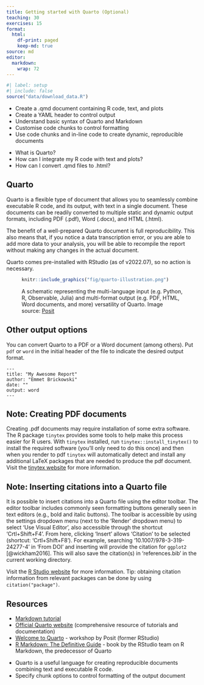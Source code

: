 ```yaml
---
title: Getting started with Quarto (Optional)
teaching: 30
exercises: 15
format:
  html:
    df-print: paged
    keep-md: true
source: md
editor: 
  markdown: 
    wrap: 72
---
```


```r
#| label: setup
#| include: false
source("data/download_data.R")
```

::: objectives
-   Create a .qmd document containing R code, text, and plots
-   Create a YAML header to control output
-   Understand basic syntax of Quarto and Markdown
-   Customise code chunks to control formatting
-   Use code chunks and in-line code to create dynamic, reproducible
    documents
:::

::: questions
-   What is Quarto?
-   How can I integrate my R code with text and plots?
-   How can I convert .qmd files to .html?
:::

## Quarto

Quarto is a flexible type of document that allows you to seamlessly
combine executable R code, and its output, with text in a single
document. These documents can be readily converted to multiple static
and dynamic output formats, including PDF (.pdf), Word (.docx), and HTML
(.html).

The benefit of a well-prepared Quarto document is full reproducibility.
This also means that, if you notice a data transcription error, or you
are able to add more data to your analysis, you will be able to
recompile the report without making any changes in the actual document.

Quarto comes pre-installed with RStudio (as of v2022.07), so no action
is necessary.

<figure>

```r
knitr::include_graphics("fig/quarto-illustration.png")
```

<figcaption>A schematic representing the multi-language input (e.g. Python, R, Observable, Julia) and multi-format output (e.g. PDF, HTML, Word documents, and more) versatility of Quarto. Image source: [Posit](https://rstudio.github.io/cheatsheets/html/quarto.html)</figcaption>

</figure>

## Other output options

You can convert Quarto to a PDF or a Word document (among others). Put
`pdf` or `word` in the initial header of the file to indicate the
desired output format.

```         
---
title: "My Awesome Report"
author: "Emmet Brickowski"
date: ""
output: word
---
```

::: callout
## Note: Creating PDF documents

Creating .pdf documents may require installation of some extra software.
The R package `tinytex` provides some tools to help make this process
easier for R users. With `tinytex` installed, run
`tinytex::install_tinytex()` to install the required software (you'll
only need to do this once) and then when you render to pdf `tinytex`
will automatically detect and install any additional LaTeX packages that
are needed to produce the pdf document. Visit the [tinytex
website](https://yihui.org/tinytex/) for more information.
:::

::: callout
## Note: Inserting citations into a Quarto file

It is possible to insert citations into a Quarto file using the editor
toolbar. The editor toolbar includes commonly seen formatting buttons
generally seen in text editors (e.g., bold and italic buttons). The
toolbar is accessible by using the settings dropdown menu (next to the
'Render' dropdown menu) to select 'Use Visual Editor', also accessible
through the shortcut 'Crtl+Shift+F4'. From here, clicking 'Insert'
allows 'Citation' to be selected (shortcut: 'Crtl+Shift+F8'). For
example, searching '10.1007/978-3-319-24277-4' in 'From DOI' and
inserting will provide the citation for `ggplot2` [@wickham2016]. This
will also save the citation(s) in 'references.bib' in the current
working directory. 

Visit the [R Studio
website](https://rstudio.github.io/visual-markdown-editing/) for more
information. Tip: obtaining citation information from relevant packages
can be done by using `citation("package")`.
:::

## Resources

-   [Markdown tutorial](https://commonmark.org/help/tutorial/)
-   [Official Quarto website](https://quarto.org/) (comprehensive resource of tutorials and documentation)
-   [Welcome to Quarto](https://www.youtube.com/watch?v=yvi5uXQMvu4&ab_channel=PositPBC) - workshop by Posit (former RStudio)
-   [R Markdown: The Definitive Guide](https://bookdown.org/yihui/rmarkdown/) - book by the RStudio team on R Markdown, the predecessor of Quarto

::: keypoints
-  Quarto is a useful language for creating reproducible documents
    combining text and executable R code.
-   Specify chunk options to control formatting of the output document
:::
